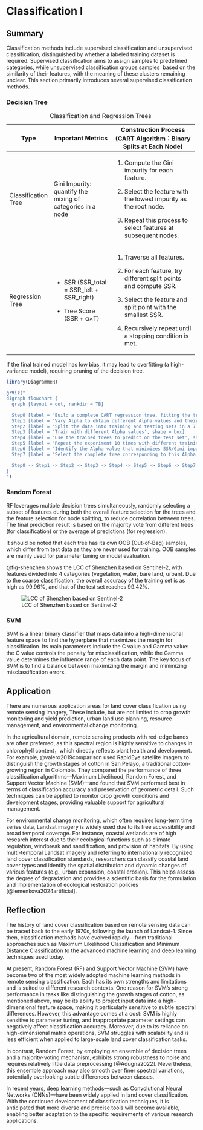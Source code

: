 # Classification Ⅰ

## Summary

Classification methods include supervised classification and unsupervised classification, distinguished by whether a labeled training dataset is required. Supervised classification aims to assign samples to predefined categories, while unsupervised classification groups samples  based on the similarity of their features, with the meaning of these clusters remaining unclear. This section primarily introduces several supervised classification methods.

### Decision Tree

+---------------------+--------------------------------------------------+-----------------------------------------------------------------------+
| Type                | Important Metrics                                | Construction Process (CART Algorithm：Binary Splits at Each Node)     |
+=====================+==================================================+=======================================================================+
| Classification Tree | Gini Impurity: quantify the mixing of categories | 1.  Compute the Gini impurity for each feature.                       |
|                     | in a node                                        |                                                                       |
|                     |                                                  | 2.  Select the feature with the lowest impurity as the root node.     |
|                     |                                                  |                                                                       |
|                     |                                                  | 3.   Repeat this process to select features at subsequent nodes.      |
+---------------------+--------------------------------------------------+-----------------------------------------------------------------------+
| Regression Tree     | -   SSR (SSR_total = SSR_left + SSR_right)       | 1.  Traverse all features.                                            |
|                     |                                                  |                                                                       |
|                     | -   Tree Score (SSR + α×T)                       | 2.  For each feature, try different split points and compute SSR.     |
|                     |                                                  |                                                                       |
|                     |                                                  | 3.  Select the feature and split point with the smallest SSR.         |
|                     |                                                  |                                                                       |
|                     |                                                  | 4.   Recursively repeat until a stopping condition is met.            |
+---------------------+--------------------------------------------------+-----------------------------------------------------------------------+

: Classification and Regression Trees

If the final trained model has low bias, it may lead to overfitting (a high-variance model), requiring pruning of the decision tree.

```r
library(DiagrammeR)

grViz("
digraph flowchart {
  graph [layout = dot, rankdir = TB]

  Step0 [label = 'Build a complete CART regression tree, fitting the training data as much as possible, with the Alpha value set to 0', shape = box]
  Step1 [label = 'Vary Alpha to obtain different Alpha values and their corresponding trees', shape = box]
  Step2 [label = 'Split the data into training and testing sets in a 7:3 ratio', shape = box]
  Step3 [label = 'Train with different Alpha values', shape = box]
  Step4 [label = 'Use the trained trees to predict on the test set', shape = box]
  Step5 [label = 'Repeat the experiment 10 times with different training-test splits', shape = box]
  Step6 [label = 'Identify the Alpha value that minimizes SSR/Gini impurity on the test data', shape = box]
  Step7 [label = 'Select the complete tree corresponding to this Alpha value', shape = box]

  Step0 -> Step1 -> Step2 -> Step3 -> Step4 -> Step5 -> Step6 -> Step7
}
")
```

### Random Forest

RF leverages multiple decision trees simultaneously, randomly selecting a subset of features during both the overall feature selection for the trees and the feature selection for node splitting, to reduce correlation between trees. The final prediction result is based on the majority vote from different trees (for classification) or the average of predictions (for regression).

It should be noted that each tree has its own OOB (Out-of-Bag) samples, which differ from test data as they are never used for training. OOB samples are mainly used for parameter tuning or model evaluation.

@fig-shenzhen shows the LCC of Shenzhen based on Sentinel-2, with features divided into 4 categories (vegetation, water, bare land, urban). Due to the coarse classification, the overall accuracy of the training set is as high as 99.96%, and that of the test set reaches 99.42%.

![LCC of Shenzhen based on Sentinel-2](image/LCC_shenzhen.png){#fig-shenzhen}

### SVM

SVM is a linear binary classifier that maps data into a high-dimensional feature space to find the hyperplane that maximizes the margin for classification. Its main parameters include the C value and Gamma value: the C value controls the penalty for misclassification, while the Gamma value determines the influence range of each data point. The key focus of SVM is to find a balance between maximizing the margin and minimizing misclassification errors.

## Application

There are numerous application areas for land cover classification using remote sensing imagery, These include, but are not limited to crop growth monitoring and yield prediction, urban land use planning, resource management, and environmental change monitoring.

In the agricultural domain, remote sensing products with red-edge bands are often preferred, as this spectral region is highly sensitive to changes in chlorophyll content，which directly reflects plant health and development. For example, @valero2019comparison used RapidEye satellite imagery to distinguish the growth stages of cotton in San Pelayo, a traditional cotton-growing region in Colombia. They compared the performance of three classification algorithms—Maximum Likelihood, Random Forest, and Support Vector Machine (SVM)—and found that SVM performed best in terms of classification accuracy and preservation of geometric detail. Such techniques can be applied to monitor crop growth conditions and development stages, providing valuable support for agricultural management.

For environmental change monitoring, which often requires long-term time series data, Landsat imagery is widely used due to its free accessibility and broad temporal coverage. For instance, coastal wetlands are of high research interest due to their ecological functions such as climate regulation, windbreak and sand fixation, and provision of habitats. By using multi-temporal Landsat imagery and referring to internationally recognized land cover classification standards, researchers can classify coastal land cover types and identify the spatial distribution and dynamic changes of various features (e.g., urban expansion, coastal erosion). This helps assess the degree of degradation and provides a scientific basis for the formulation and implementation of ecological restoration policies [@lemenkova2024artificial].

## Reflection

The history of land cover classification based on remote sensing data can be traced back to the early 1970s, following the launch of Landsat-1. Since then, classification methods have evolved rapidly—from traditional approaches such as Maximum Likelihood Classification and Minimum Distance Classification to the advanced machine learning and deep learning techniques used today.

At present, Random Forest (RF) and Support Vector Machine (SVM) have become two of the most widely adopted machine learning methods in remote sensing classification. Each has its own strengths and limitations and is suited to different research contexts. One reason for SVM’s strong performance in tasks like distinguishing the growth stages of cotton, as mentioned above, may be its ability to project input data into a high-dimensional feature space, making it particularly sensitive to subtle spectral differences. However, this advantage comes at a cost: SVM is highly sensitive to parameter tuning, and inappropriate parameter settings can negatively affect classification accuracy. Moreover, due to its reliance on high-dimensional matrix operations, SVM struggles with scalability and is less efficient when applied to large-scale land cover classification tasks.

In contrast, Random Forest, by employing an ensemble of decision trees and a majority-voting mechanism, exhibits strong robustness to noise and requires relatively little data preprocessing [@Adugna2022]. Nevertheless, this ensemble approach may also smooth over finer spectral variations, potentially overlooking subtle differences between classes.

In recent years, deep learning methods—such as Convolutional Neural Networks (CNNs)—have been widely applied in land cover classification. With the continued development of classification techniques, it is anticipated that more diverse and precise tools will become available, enabling better adaptation to the specific requirements of various research applications.
